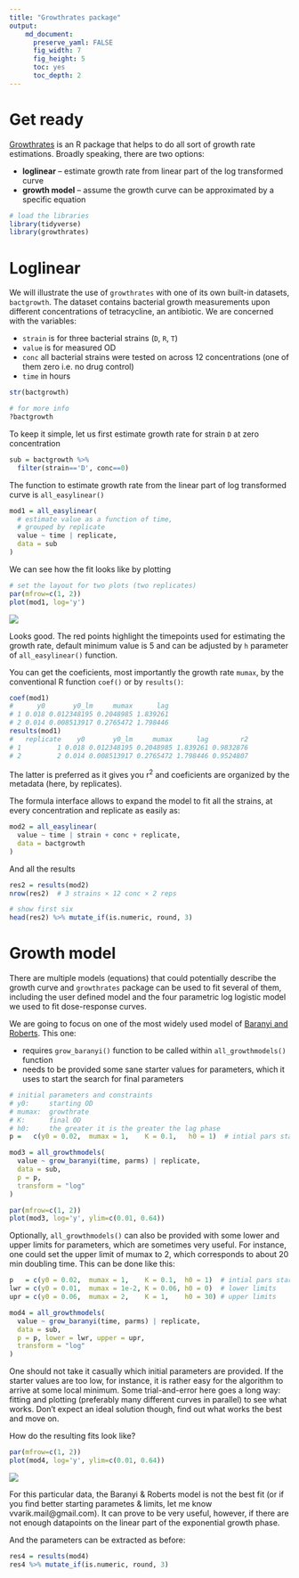 ```yaml
---
title: "Growthrates package"
output: 
    md_document:
      preserve_yaml: FALSE
      fig_width: 7
      fig_height: 5
      toc: yes
      toc_depth: 2
---
```


# Get ready

[Growthrates](https://cran.r-project.org/web/packages/growthrates/vignettes/Introduction.html) is an R package that helps to do all sort of growth rate estimations. Broadly speaking, there are two options:

- **loglinear** -- estimate growth rate from linear part of the log
  transformed curve
- **growth model** -- assume the growth curve can be approximated by
  a specific equation


```r
# load the libraries
library(tidyverse)
library(growthrates)
```


# Loglinear

We will illustrate the use of `growthrates` with one of its own built-in
datasets, `bactgrowth`. The dataset contains bacterial growth measurements
upon different concentrations of tetracycline, an antibiotic. We are concerned
with the variables:

- `strain` is for three bacterial strains (`D`, `R`, `T`)
- `value` is for measured OD
- `conc` all bacterial strains were tested on across 12 concentrations (one of
  them zero i.e. no drug control) 
- `time` in hours

```r
str(bactgrowth)

# for more info
?bactgrowth
```

To keep it simple, let us first estimate growth rate for strain `D` at zero concentration

```r
sub = bactgrowth %>% 
  filter(strain=='D', conc==0)
```

The function to estimate growth rate from the linear part of log transformed
curve is `all_easylinear()`

```r
mod1 = all_easylinear(
  # estimate value as a function of time, 
  # grouped by replicate
  value ~ time | replicate,
  data = sub
)
```

We can see how the fit looks like by plotting

```r
# set the layout for two plots (two replicates)
par(mfrow=c(1, 2))
plot(mod1, log='y')
```
   
   ![](tasks/growthrates_loglinear.png)

Looks good. The red points highlight the timepoints used for estimating the growth rate, default minimum value is 5 and can be adjusted by `h` parameter of `all_easylinear()` function. 

You can get the coeficients, most importantly the growth rate `mumax`, by the conventional R function `coef()` or by `results()`:

```r
coef(mod1)
#      y0       y0_lm     mumax      lag
# 1 0.018 0.012348195 0.2048985 1.839261
# 2 0.014 0.008513917 0.2765472 1.798446
results(mod1)
#   replicate    y0       y0_lm     mumax      lag        r2
# 1         1 0.018 0.012348195 0.2048985 1.839261 0.9832876
# 2         2 0.014 0.008513917 0.2765472 1.798446 0.9524807
```

The latter is preferred as it gives you r^2^ and coeficients are organized by
the metadata (here, by replicates).

The formula interface allows to expand the model to fit all the strains, at every concentration and replicate as easily as:


```r
mod2 = all_easylinear(
  value ~ time | strain + conc + replicate,
  data = bactgrowth
)
```

And all the results

```r
res2 = results(mod2)
nrow(res2)  # 3 strains × 12 conc × 2 reps 

# show first six
head(res2) %>% mutate_if(is.numeric, round, 3)
```

# Growth model

There are multiple models (equations) that could potentially describe the
growth curve and `growthrates` package can be used to fit several of them, including the user defined model and the four parametric log logistic model we used to fit dose-response curves. 

We are going to focus on one of the most widely used model of [Baranyi and
Roberts](https://pubmed.ncbi.nlm.nih.gov/7873331/). This one:

- requires `grow_baranyi()` function to be called within `all_growthmodels()`
  function
- needs to be provided some sane starter values for parameters, which it uses
  to start the search for final parameters
 
```r
# initial parameters and constraints
# y0:     starting OD
# mumax:  growthrate
# K:      final OD
# h0:     the greater it is the greater the lag phase 
p =   c(y0 = 0.02,  mumax = 1,    K = 0.1,   h0 = 1)  # intial pars start

mod3 = all_growthmodels(
  value ~ grow_baranyi(time, parms) | replicate,
  data = sub,
  p = p, 
  transform = "log"
)

par(mfrow=c(1, 2))
plot(mod3, log='y', ylim=c(0.01, 0.64))
```

Optionally, `all_growthmodels()` can also be provided with some lower and
upper limits for parameters, which are sometimes very useful. For instance,
one could set the upper limit of mumax to 2, which corresponds to about 20 min
doubling time. This can be done like this:

```r
p   = c(y0 = 0.02,  mumax = 1,    K = 0.1,  h0 = 1)  # intial pars start
lwr = c(y0 = 0.01,  mumax = 1e-2, K = 0.06, h0 = 0)  # lower limits
upr = c(y0 = 0.06,  mumax = 2,    K = 1,    h0 = 30) # upper limits

mod4 = all_growthmodels(
  value ~ grow_baranyi(time, parms) | replicate,
  data = sub,
  p = p, lower = lwr, upper = upr,
  transform = "log"
)
```

One should not take it casually which initial parameters are provided. If the starter values are too low, for instance, it is rather easy for the algorithm to arrive at some local minimum. Some trial-and-error here goes a long way: fitting and plotting (preferably many different curves in parallel) to see what works. Don't expect an ideal solution though, find out what works the best and move on.

How do the resulting fits look like?

```r
par(mfrow=c(1, 2))
plot(mod4, log='y', ylim=c(0.01, 0.64))
```

   ![](tasks/growthrates_baranyi.png)

For this particular data, the Baranyi & Roberts model is not the best fit (or if you find better starting parametes & limits, let me know vvarik.mail@gmail.com). It can prove to be very useful, however, if there are not enough datapoints on the linear part of the exponential growth phase.

And the parameters can be extracted as before:

```r
res4 = results(mod4)
res4 %>% mutate_if(is.numeric, round, 3)
```
